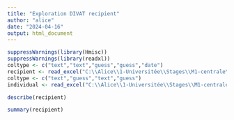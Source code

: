 ---
title: "Exploration DIVAT recipient"
author: "alice"
date: "2024-04-16"
output: html_document
---

```{r}
suppressWarnings(library(Hmisc))
suppressWarnings(library(readxl))
coltype <- c("text","text","guess","guess","date")
recipient <- read_excel("C:\\Alice\\1-Universitée\\Stages\\M1-centrale\\DATAS\\ALICE_DATAS\\ALL_VARIABLES_KiTGENIE2024.xlsx", sheet = "recipient",na = "NA",col_types = coltype)
coltype <- c("text","guess","text","guess")
individual <- read_excel("C:\\Alice\\1-Universitée\\Stages\\M1-centrale\\DATAS\\ALICE_DATAS\\ALL_VARIABLES_KiTGENIE2024.xlsx", sheet = "individual",na = "NA",col_types = coltype)
```


```{r}
describe(recipient)
```

```{r}
summary(recipient)
```


